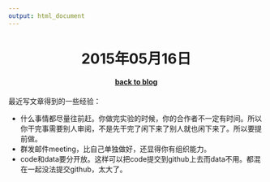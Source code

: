 ```yaml
---
output: html_document
---
```


<center> <h1>2015年05月16日</h1> </center>
<center> <h4>[back to blog](index.html)</h4> </center>


最近写文章得到的一些经验：

- 什么事情都尽量往前赶。你做完实验的时候，你的合作者不一定有时间。所以你干完事需要别人审阅，不是先干完了闲下来了别人就也闲下来了。所以要提前做。
- 群发邮件meeting，比自己单独做好，还显得你有组织能力。
- code和data要分开放。这样可以把code提交到github上去而data不用。都混在一起没法提交github，太大了。
